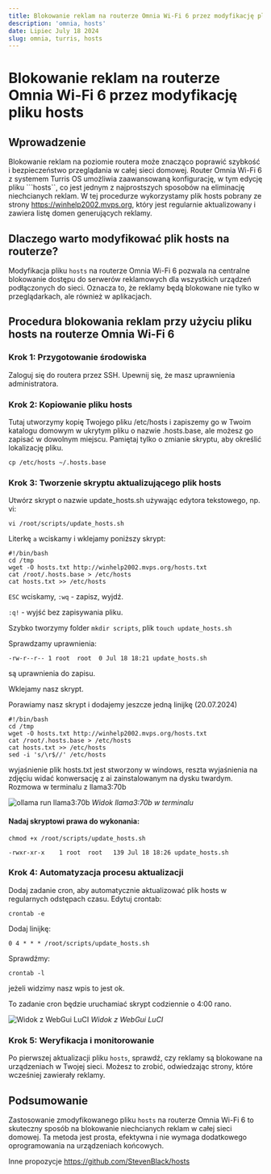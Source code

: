 ```yaml
---
title: Blokowanie reklam na routerze Omnia Wi-Fi 6 przez modyfikację pliku hosts
description: 'omnia, hosts'
date: Lipiec July 18 2024
slug: omnia, turris, hosts
---
```


# Blokowanie reklam na routerze Omnia Wi-Fi 6 przez modyfikację pliku hosts

## Wprowadzenie

Blokowanie reklam na poziomie routera może znacząco poprawić szybkość i bezpieczeństwo przeglądania w całej sieci domowej. Router Omnia Wi-Fi 6 z systemem Turris OS umożliwia zaawansowaną konfigurację, w tym edycję pliku ```hosts``, co jest jednym z najprostszych sposobów na eliminację niechcianych reklam. W tej procedurze wykorzystamy plik hosts pobrany ze  strony <https://winhelp2002.mvps.org>, który jest regularnie aktualizowany i zawiera listę domen generujących reklamy.


## Dlaczego warto modyfikować plik hosts na routerze?

Modyfikacja pliku `hosts` na routerze Omnia Wi-Fi 6 pozwala na centralne blokowanie dostępu do serwerów reklamowych dla wszystkich urządzeń podłączonych do sieci. Oznacza to, że reklamy będą blokowane nie tylko w przeglądarkach, ale również w aplikacjach.

## Procedura blokowania reklam przy użyciu pliku hosts na routerze Omnia Wi-Fi 6

### Krok 1: Przygotowanie środowiska

Zaloguj się do routera przez SSH. Upewnij się, że masz uprawnienia administratora.

### Krok 2: Kopiowanie pliku hosts

Tutaj utworzymy kopię Twojego pliku /etc/hosts i zapiszemy go w Twoim katalogu domowym w ukrytym pliku o nazwie .hosts.base, ale możesz go zapisać w dowolnym miejscu. Pamiętaj tylko o zmianie skryptu, aby określić lokalizację pliku.

```shell
cp /etc/hosts ~/.hosts.base
```

### Krok 3: Tworzenie skryptu aktualizującego plik hosts

Utwórz skrypt o nazwie update_hosts.sh używając edytora tekstowego, np. vi:

```shell
vi /root/scripts/update_hosts.sh
```
Literkę ```a``` wciskamy i wklejamy poniższy skrypt:

```shell
#!/bin/bash
cd /tmp
wget -O hosts.txt http://winhelp2002.mvps.org/hosts.txt
cat /root/.hosts.base > /etc/hosts
cat hosts.txt >> /etc/hosts
```

```ESC``` wciskamy, ```:wq``` - zapisz, wyjdź.

```:q!``` - wyjść bez zapisywania pliku.

Szybko tworzymy folder ```mkdir scripts```, plik ```touch update_hosts.sh```

Sprawdzamy uprawnienia:

```shell
-rw-r--r-- 1 root  root  0 Jul 18 18:21 update_hosts.sh
```
są uprawnienia do zapisu.

Wklejamy nasz skrypt.

Porawiamy nasz skrypt i dodajemy jeszcze jedną linijkę (20.07.2024)

```shell
#!/bin/bash
cd /tmp
wget -O hosts.txt http://winhelp2002.mvps.org/hosts.txt
cat /root/.hosts.base > /etc/hosts
cat hosts.txt >> /etc/hosts
sed -i 's/\r$//' /etc/hosts
```

wyjaśnienie plik hosts.txt jest stworzony w windows, reszta wyjaśnienia na zdjęciu widać konwersację z ai zainstalowanym na dysku twardym. Rozmowa w terminalu z llama3:70b

![ollama run llama3:70b](https://filedn.eu/lPq6O1K7j8DR1n7JwTuYjYz/img/blog/sed-hosts.jpg)
*Widok llama3:70b w terminalu*


#### Nadaj skryptowi prawa do wykonania:

```shell
chmod +x /root/scripts/update_hosts.sh
```

```shell
-rwxr-xr-x    1 root  root   139 Jul 18 18:26 update_hosts.sh
```

### Krok 4: Automatyzacja procesu aktualizacji

Dodaj zadanie cron, aby automatycznie aktualizować plik hosts w regularnych odstępach czasu. Edytuj crontab:

```shell
crontab -e
```

Dodaj linijkę:

```shell
0 4 * * * /root/scripts/update_hosts.sh
```
Sprawdźmy:

```shell
crontab -l
```

jeżeli widzimy nasz wpis to jest ok.


To zadanie cron będzie uruchamiać skrypt codziennie o 4:00 rano.



![Widok z WebGui LuCI](https://filedn.eu/lPq6O1K7j8DR1n7JwTuYjYz/img/blog/turris.png)
*Widok z WebGui LuCI*


### Krok 5: Weryfikacja i monitorowanie

Po pierwszej aktualizacji pliku `hosts`, sprawdź, czy reklamy są blokowane na urządzeniach w Twojej sieci. Możesz to zrobić, odwiedzając strony, które wcześniej zawierały reklamy.

## Podsumowanie

Zastosowanie zmodyfikowanego pliku `hosts` na routerze Omnia Wi-Fi 6 to skuteczny sposób na blokowanie niechcianych reklam w całej sieci domowej. Ta metoda jest prosta, efektywna i nie wymaga dodatkowego oprogramowania na urządzeniach końcowych.

Inne propozycje
<https://github.com/StevenBlack/hosts>